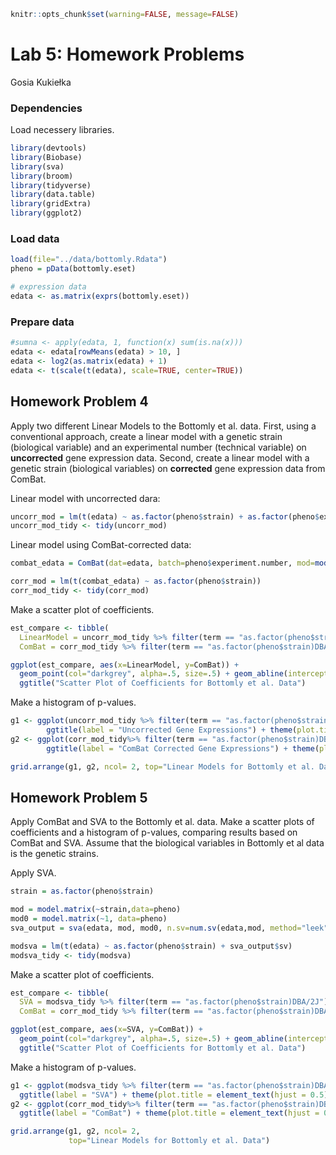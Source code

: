 ```r
knitr::opts_chunk$set(warning=FALSE, message=FALSE)
```

# Lab 5: Homework Problems
Gosia Kukiełka

### Dependencies
Load necessery libraries.

```r
library(devtools)
library(Biobase)
library(sva)
library(broom)
library(tidyverse)
library(data.table)
library(gridExtra)
library(ggplot2)
```
### Load data 
```r
load(file="../data/bottomly.Rdata")
pheno = pData(bottomly.eset)

# expression data
edata <- as.matrix(exprs(bottomly.eset))
```
### Prepare data
```r
#sumna <- apply(edata, 1, function(x) sum(is.na(x)))
edata <- edata[rowMeans(edata) > 10, ]
edata <- log2(as.matrix(edata) + 1)
edata <- t(scale(t(edata), scale=TRUE, center=TRUE))
```
## Homework Problem 4
Apply two different Linear Models to the Bottomly et al. data. 
First, using a conventional approach, create a linear model with a genetic strain (biological variable) 
and an experimental number (technical variable) on **uncorrected** gene expression data. 
Second, create a linear model with a genetic strain (biological variables) on **corrected** gene expression
data from ComBat. 

Linear model with uncorrected dara:
```r
uncorr_mod = lm(t(edata) ~ as.factor(pheno$strain) + as.factor(pheno$experiment.number))
uncorr_mod_tidy <- tidy(uncorr_mod)
```
Linear model using ComBat-corrected data:
```r
combat_edata = ComBat(dat=edata, batch=pheno$experiment.number, mod=model.matrix(~1, data=pheno), par.prior=TRUE)

corr_mod = lm(t(combat_edata) ~ as.factor(pheno$strain))
corr_mod_tidy <- tidy(corr_mod)
```
Make a scatter plot of coefficients.
```r
est_compare <- tibble(
  LinearModel = uncorr_mod_tidy %>% filter(term == "as.factor(pheno$strain)DBA/2J") %>% select("estimate") %>% unlist,
  ComBat = corr_mod_tidy %>% filter(term == "as.factor(pheno$strain)DBA/2J") %>% select("estimate") %>% unlist)

ggplot(est_compare, aes(x=LinearModel, y=ComBat)) +
  geom_point(col="darkgrey", alpha=.5, size=.5) + geom_abline(intercept=0, slope=1, col="darkred") + geom_smooth(method = "lm", se = TRUE)  + theme(plot.title = element_text(hjust = 0.5)) +
  ggtitle("Scatter Plot of Coefficients for Bottomly et al. Data")
```
Make a histogram of p-values. 
```r
g1 <- ggplot(uncorr_mod_tidy %>% filter(term == "as.factor(pheno$strain)DBA/2J")) + geom_histogram(aes(x=estimate), bins = 100, fill="darkorange") + 
        ggtitle(label = "Uncorrected Gene Expressions") + theme(plot.title = element_text(hjust = 0.5))
g2 <- ggplot(corr_mod_tidy%>% filter(term == "as.factor(pheno$strain)DBA/2J")) + geom_histogram(aes(x=estimate), bins = 100, fill="darkorange") + 
        ggtitle(label = "ComBat Corrected Gene Expressions") + theme(plot.title = element_text(hjust = 0.5))

grid.arrange(g1, g2, ncol= 2, top="Linear Models for Bottomly et al. Data")
```
## Homework Problem 5
Apply ComBat and SVA to the Bottomly et al. data. Make a scatter plots of coefficients and a histogram of p-values, 
comparing results based on ComBat and SVA. Assume that the biological variables in Bottomly et al data is the genetic 
strains.

Apply SVA.
```r
strain = as.factor(pheno$strain)

mod = model.matrix(~strain,data=pheno)
mod0 = model.matrix(~1, data=pheno)
sva_output = sva(edata, mod, mod0, n.sv=num.sv(edata,mod, method="leek"))

modsva = lm(t(edata) ~ as.factor(pheno$strain) + sva_output$sv)
modsva_tidy <- tidy(modsva)
```
Make a scatter plot of coefficients.
```r
est_compare <- tibble(
  SVA = modsva_tidy %>% filter(term == "as.factor(pheno$strain)DBA/2J") %>% select("estimate") %>% unlist,
  ComBat = corr_mod_tidy %>% filter(term == "as.factor(pheno$strain)DBA/2J") %>% select("estimate") %>% unlist)

ggplot(est_compare, aes(x=SVA, y=ComBat)) +
  geom_point(col="darkgrey", alpha=.5, size=.5) + geom_abline(intercept=0, slope=1, col="darkred") + geom_smooth(method = "lm", se = TRUE)  + theme(plot.title = element_text(hjust = 0.5)) +
  ggtitle("Scatter Plot of Coefficients for Bottomly et al. Data")

```
Make a histogram of p-values. 
```r
g1 <- ggplot(modsva_tidy %>% filter(term == "as.factor(pheno$strain)DBA/2J")) + geom_histogram(aes(x=estimate), bins = 100, fill="darkorange") + 
  ggtitle(label = "SVA") + theme(plot.title = element_text(hjust = 0.5))
g2 <- ggplot(corr_mod_tidy%>% filter(term == "as.factor(pheno$strain)DBA/2J")) + geom_histogram(aes(x=estimate), bins = 100, fill="darkorange") + 
  ggtitle(label = "ComBat") + theme(plot.title = element_text(hjust = 0.5))

grid.arrange(g1, g2, ncol= 2,
             top="Linear Models for Bottomly et al. Data")
```
